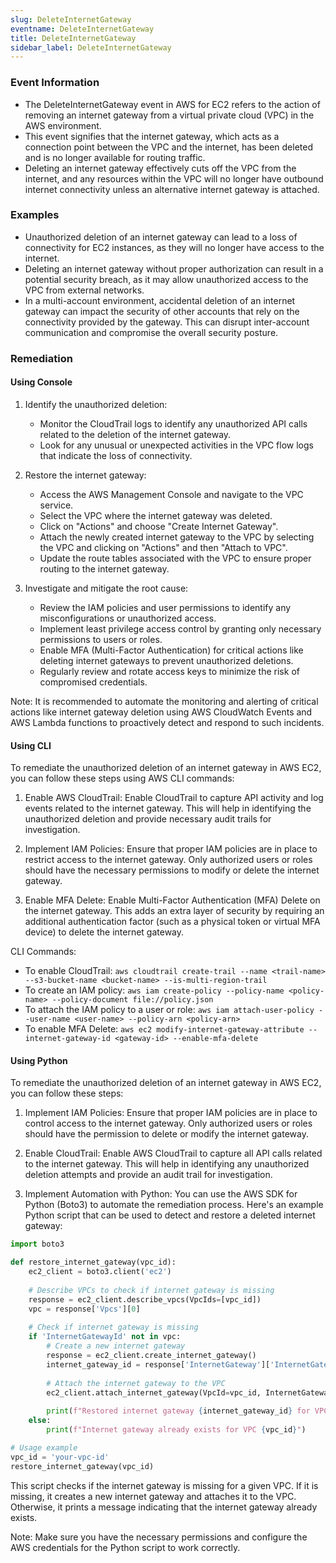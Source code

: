 ```yaml
--- 
slug: DeleteInternetGateway
eventname: DeleteInternetGateway
title: DeleteInternetGateway
sidebar_label: DeleteInternetGateway
---
```

                       
### Event Information

- The DeleteInternetGateway event in AWS for EC2 refers to the action of removing an internet gateway from a virtual private cloud (VPC) in the AWS environment.
- This event signifies that the internet gateway, which acts as a connection point between the VPC and the internet, has been deleted and is no longer available for routing traffic.
- Deleting an internet gateway effectively cuts off the VPC from the internet, and any resources within the VPC will no longer have outbound internet connectivity unless an alternative internet gateway is attached.


### Examples

- Unauthorized deletion of an internet gateway can lead to a loss of connectivity for EC2 instances, as they will no longer have access to the internet.
- Deleting an internet gateway without proper authorization can result in a potential security breach, as it may allow unauthorized access to the VPC from external networks.
- In a multi-account environment, accidental deletion of an internet gateway can impact the security of other accounts that rely on the connectivity provided by the gateway. This can disrupt inter-account communication and compromise the overall security posture.

### Remediation

#### Using Console

1. Identify the unauthorized deletion: 
   - Monitor the CloudTrail logs to identify any unauthorized API calls related to the deletion of the internet gateway.
   - Look for any unusual or unexpected activities in the VPC flow logs that indicate the loss of connectivity.

2. Restore the internet gateway:
   - Access the AWS Management Console and navigate to the VPC service.
   - Select the VPC where the internet gateway was deleted.
   - Click on "Actions" and choose "Create Internet Gateway".
   - Attach the newly created internet gateway to the VPC by selecting the VPC and clicking on "Actions" and then "Attach to VPC".
   - Update the route tables associated with the VPC to ensure proper routing to the internet gateway.

3. Investigate and mitigate the root cause:
   - Review the IAM policies and user permissions to identify any misconfigurations or unauthorized access.
   - Implement least privilege access control by granting only necessary permissions to users or roles.
   - Enable MFA (Multi-Factor Authentication) for critical actions like deleting internet gateways to prevent unauthorized deletions.
   - Regularly review and rotate access keys to minimize the risk of compromised credentials.

Note: It is recommended to automate the monitoring and alerting of critical actions like internet gateway deletion using AWS CloudWatch Events and AWS Lambda functions to proactively detect and respond to such incidents.

#### Using CLI

To remediate the unauthorized deletion of an internet gateway in AWS EC2, you can follow these steps using AWS CLI commands:

1. Enable AWS CloudTrail: Enable CloudTrail to capture API activity and log events related to the internet gateway. This will help in identifying the unauthorized deletion and provide necessary audit trails for investigation.

2. Implement IAM Policies: Ensure that proper IAM policies are in place to restrict access to the internet gateway. Only authorized users or roles should have the necessary permissions to modify or delete the internet gateway.

3. Enable MFA Delete: Enable Multi-Factor Authentication (MFA) Delete on the internet gateway. This adds an extra layer of security by requiring an additional authentication factor (such as a physical token or virtual MFA device) to delete the internet gateway.

CLI Commands:
- To enable CloudTrail: `aws cloudtrail create-trail --name <trail-name> --s3-bucket-name <bucket-name> --is-multi-region-trail`
- To create an IAM policy: `aws iam create-policy --policy-name <policy-name> --policy-document file://policy.json`
- To attach the IAM policy to a user or role: `aws iam attach-user-policy --user-name <user-name> --policy-arn <policy-arn>`
- To enable MFA Delete: `aws ec2 modify-internet-gateway-attribute --internet-gateway-id <gateway-id> --enable-mfa-delete`

#### Using Python

To remediate the unauthorized deletion of an internet gateway in AWS EC2, you can follow these steps:

1. Implement IAM Policies: Ensure that proper IAM policies are in place to control access to the internet gateway. Only authorized users or roles should have the permission to delete or modify the internet gateway.

2. Enable CloudTrail: Enable AWS CloudTrail to capture all API calls related to the internet gateway. This will help in identifying any unauthorized deletion attempts and provide an audit trail for investigation.

3. Implement Automation with Python: You can use the AWS SDK for Python (Boto3) to automate the remediation process. Here's an example Python script that can be used to detect and restore a deleted internet gateway:

```python
import boto3

def restore_internet_gateway(vpc_id):
    ec2_client = boto3.client('ec2')
    
    # Describe VPCs to check if internet gateway is missing
    response = ec2_client.describe_vpcs(VpcIds=[vpc_id])
    vpc = response['Vpcs'][0]
    
    # Check if internet gateway is missing
    if 'InternetGatewayId' not in vpc:
        # Create a new internet gateway
        response = ec2_client.create_internet_gateway()
        internet_gateway_id = response['InternetGateway']['InternetGatewayId']
        
        # Attach the internet gateway to the VPC
        ec2_client.attach_internet_gateway(VpcId=vpc_id, InternetGatewayId=internet_gateway_id)
        
        print(f"Restored internet gateway {internet_gateway_id} for VPC {vpc_id}")
    else:
        print(f"Internet gateway already exists for VPC {vpc_id}")

# Usage example
vpc_id = 'your-vpc-id'
restore_internet_gateway(vpc_id)
```

This script checks if the internet gateway is missing for a given VPC. If it is missing, it creates a new internet gateway and attaches it to the VPC. Otherwise, it prints a message indicating that the internet gateway already exists.

Note: Make sure you have the necessary permissions and configure the AWS credentials for the Python script to work correctly.


 